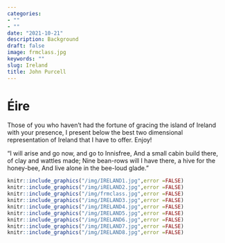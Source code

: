 ```yaml
---
categories:  
- ""    
- ""
date: "2021-10-21"
description: Background 
draft: false
image: frmclass.jpg 
keywords: ""
slug: Ireland
title: John Purcell
---
```


# Éire

Those of you who haven't had the fortune of gracing the island of Ireland with your presence, I present below the best two dimensional representation of Ireland that I have to offer. Enjoy!

"I will arise and go now, and go to Innisfree, 
And a small cabin build there, of clay and wattles made; 
Nine bean-rows will I have there, a hive for the honey-bee, 
And live alone in the bee-loud glade."

```r
knitr::include_graphics("/img/IRELAND1.jpg",error =FALSE)
knitr::include_graphics("/img/iRELAND2.jpg",error =FALSE)
knitr::include_graphics("/img/frmclass.jpg",error =FALSE)
knitr::include_graphics("/img/IRELAND3.jpg",error =FALSE)
knitr::include_graphics("/img/IRELAND4.jpg",error =FALSE)
knitr::include_graphics("/img/IRELAND5.jpg",error =FALSE)
knitr::include_graphics("/img/IRELAND6.jpg",error =FALSE)
knitr::include_graphics("/img/IRELAND7.jpg",error =FALSE)
knitr::include_graphics("/img/IRELAND8.jpg",error =FALSE)
```